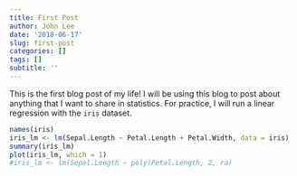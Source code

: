 ```yaml
---
title: First Post
author: John Lee
date: '2018-06-17'
slug: first-post
categories: []
tags: []
subtitle: ''
---
```


This is the first blog post of my life! I will be using this blog to post about anything that I want to share in statistics. For practice, I will run a linear regression with the `iris` dataset.

```r
names(iris)
iris_lm <- lm(Sepal.Length ~ Petal.Length + Petal.Width, data = iris)
summary(iris_lm)
plot(iris_lm, which = 1)
#iris_lm <- lm(Sepal.Length ~ poly(Petal.Length, 2, ra)
```

